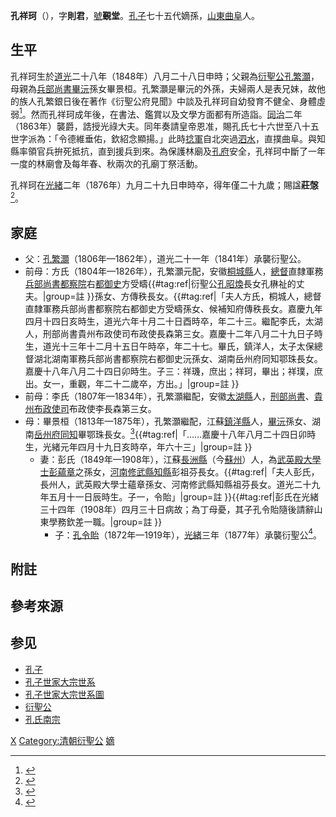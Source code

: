 {{Otheruses|subject=衍圣公|other=民国时期表字则君的教育家和社会活动家|孔祥柯}}

{{Infobox_officeholder
| name = 孔祥珂
| image name =
| width =
| now =孔子第七十五世嫡長孫
| period =
| Sex = 男
| date of birth =[[道光|道光]]二十八年八月二十八日申時<br>{{birth date|1848|9|25}}
| date of death = [[光緒|光緒]]二年九月二十九日申時<br>{{death date and age|1876|11|14|1848|9|25}}
| different name = 則君（字）<br>覲堂（號）
| Native place =[[山東省|山東省]][[兖州府|兖州府]][[曲阜縣|曲阜縣]]<br>（今[[山東省|山東省]][[曲阜市|曲阜市]]）
| place of death =
| place of birth =
| spouse = 彭氏
| educate = 
| past = 
* 衍聖公 <span style="color: blue;">(1863年-1876年)</span>
| relatives = 
[[孔子|孔子]] (遠祖)<br>
[[孔憲培|孔憲培]] (曾祖父)<br>
[[孔憲增|孔憲增]] (本生曾祖)<br>
[[孔慶鎔|孔慶鎔]] (祖父)<br>
[[孔繁灝|孔繁灝]] (父)<br>
[[孔令貽|孔令貽]] (子)
}}
'''孔祥珂'''（{{bd|1848年|9月25日|1876年|11月14日|catIdx=K}}），字'''則君'''，[[號|號]]'''覲堂'''。[[孔子|孔子]]七十五代嫡孫，[[山東|山東]][[曲阜|曲阜]]人。

==生平==
孔祥珂生於[[道光|道光]]二十八年（1848年）八月二十八日申時{{r|jp|page1=14}}；父親為[[衍聖公|衍聖公]][[孔繁灝|孔繁灝]]，母親為[[兵部尚書|兵部尚書]][[畢沅|畢沅]]孫女畢景桓{{r|dm1999-09|page1=100, 303}}。孔繁灝是畢沅的外孫，夫婦兩人是表兄妹{{r|jp|page1=14}}，故他的族人孔繁銀日後在著作《衍聖公府見聞》中談及孔祥珂自幼發育不健全、身體虛弱<ref>{{cite book |author1=劉厚琴 |editor=孔德懋 |title=孔子家族全书: 家族春秋 |date=2000-01 |publisher=[[遼海出版社|遼海出版社]] |isbn=7806491376 |page=262}}</ref>。然而孔祥珂成年後，在書法、鑑賞以及文學方面都有所造詣。[[同治|同治]]二年（1863年）襲爵，誥授光祿大夫{{r|jp|page1=14}}。同年奏請皇帝恩准，賜孔氏七十六世至八十五世字派為：「令德維垂佑，欽紹念顯揚。」{{r|dm1999-09|page1=171-172}}此時[[捻軍|捻軍]]自北突過[[泗水_(河流)|泗水]]，直撲曲阜。與知縣率領官兵拚死抵抗，直到援兵到來。為保護林廟及[[孔府|孔府]]安全，孔祥珂中斷了一年一度的林廟會及每年春、秋兩次的孔廟丁祭活動。

孔祥珂在[[光緒|光緒]]二年（1876年）九月二十九日申時卒，得年僅二十九歲{{r|gb1936|page1=19}}；賜諡'''莊愨'''<ref>{{cite web |title=《德宗景皇帝實錄》卷之四十一，光緒二年（1876年）十月二十五日 |url=http://sillok.history.go.kr/mc/id/qsilok_012_0410_0010_0010_0210_0030 |website=明清實錄}}</ref>。

==家庭==
*父：[[孔繁灝|孔繁灝]]（1806年—1862年），道光二十一年（1841年）承襲衍聖公。
*前母：方氏（1804年—1826年），孔繁灝元配，安徽[[桐城縣|桐城縣]]人，[[總督|總督]]直隸軍務[[兵部尚書|兵部尚書]][[都察院|都察院]]右[[都御史|都御史]]方受疇{{#tag:ref|衍聖公[[孔昭煥|孔昭煥]]長女孔楙祉的丈夫。{{r|jp|page1=13}}|group=註 }}孫女、方傳秩長女。{{#tag:ref|「夫人方氏，桐城人，總督直隸軍務兵部尚書都察院右都御史方受疇孫女、候補知府傳秩長女。嘉慶九年四月十四日亥時生，道光六年十月二十日酉時卒，年二十三。繼配李氏，太湖人，刑部尚書貴州布政使司布政使長森第三女。嘉慶十二年八月二十九日子時生，道光十三年十二月十五日午時卒，年二十七。畢氏，鎮洋人，太子太保總督湖北湖南軍務兵部尚書都察院右都御史沅孫女、湖南岳州府同知鄂珠長女。嘉慶十八年八月二十四日卯時生。子三：祥璣，庶出；祥珂，畢出；祥璞，庶出。女一，重觀，年二十二歲卒，方出。」|group=註 }}
*前母：李氏（1807年—1834年），孔繁灝繼配，安徽[[太湖縣|太湖縣]]人，[[刑部尚書|刑部尚書]]、[[貴州等處承宣布政使司|貴州布政使司]]布政使李長森第三女。
*母：畢景桓（1813年—1875年），孔繁灝繼配，江蘇[[鎮洋縣|鎮洋縣]]人，[[畢沅|畢沅]]孫女、湖南[[岳州府|岳州府]][[同知|同知]]畢鄂珠長女。<ref>{{cite book |author1=孔繁银 |title=衍圣公府见闻 |date=1992-04 |publisher=[[齊魯書社|齊魯書社]] |isbn=9787533302559 |page=361}}</ref>{{#tag:ref|「……嘉慶十八年八月二十四日卯時生，光緒元年四月十九日亥時卒，年六十三」{{r|gb1936|page1=19}}|group=註 }}
**妻：彭氏（1849年—1908年），江蘇[[長洲縣|長洲縣]]（今[[蘇州|蘇州]]）人，為[[武英殿大學士|武英殿大學士]][[彭蘊章|彭蘊章]]之孫女，[[河南|河南]][[修武縣|修武縣]][[知縣|知縣]]彭祖芬長女。{{r|jp|page1=14}}{{#tag:ref|「夫人彭氏，長州人，武英殿大學士蘊章孫女、河南修武縣知縣祖芬長女。道光二十九年五月十一日辰時生。子一，令貽」|group=註 }}{{#tag:ref|彭氏在光緒三十四年（1908年）四月三十日病故；為丁母憂，其子孔令貽隨後請辭山東學務欽差一職。{{r|dm1999-09|page1=109}}|group=註 }}
***子：[[孔令貽|孔令貽]]（1872年—1919年），[[光緒|光緒]]三年（1877年）承襲衍聖公<ref>{{cite book |editor=山东省地方史志编纂委员会 |title=《山东省志·孔子故里志》第71卷 |date=1994 |publisher=[[中華書局有限公司|中華書局]]出版社 |isbn=7101013791 |page=194}}</ref>。

==附註==
{{Reflist|2|group=註}}

==參考來源==
{{Reflist|2
|refs=
<ref name=jp>{{cite web |title=孔氏大宗支譜 |url=https://www.familysearch.org/search/catalog/1089730 |website=[[FamilySearch|FamilySearch]] |access-date=2020-11-25 |archive-date=2021-01-10 |archive-url=https://web.archive.org/web/20210110113003/https://www.familysearch.org/search/catalog/1089730 |dead-url=no }}</ref>
<ref name="dm1999-09">{{cite book |author1=高建軍 |editor=孔德懋 |title=《孔子家族全書》家規禮儀 |date=1999-09 |location=[[遼海出版社|遼海出版社]] |isbn=7806491376}}</ref>
<ref name=gb1936>{{cite web |title=《曲阜孔氏漁村公派譜》（곡부공씨 어촌공파보），1936年版；孔子年譜 |url=https://www.familysearch.org/ark:/61903/3:1:3QS7-L979-59Q9-K?i=93&cc=1398522 |website=[[FamilySearch|FamilySearch]]}}</ref>
}}

==参见==
*[[孔子|孔子]]
*[[孔子世家大宗世系|孔子世家大宗世系]]
*[[孔子世家大宗世系圖|孔子世家大宗世系圖]]
*[[衍聖公|衍聖公]]
*[[孔氏南宗|孔氏南宗]]

{{start box}}
{{s-before|父[[孔繁灝|孔繁灝]]}}
{{s-title|[[衍聖公|衍聖公]]|1863年—1876年}}
{{s-after|子[[孔令貽|孔令貽]]}}
{{end box}}
{{衍圣公}}

{{DEFAULTSORT:K}}
[[Category:孔姓|X]]
[[Category:清朝衍聖公|Category:清朝衍聖公]]
[[Category:孔子七十五代孙|嫡]]